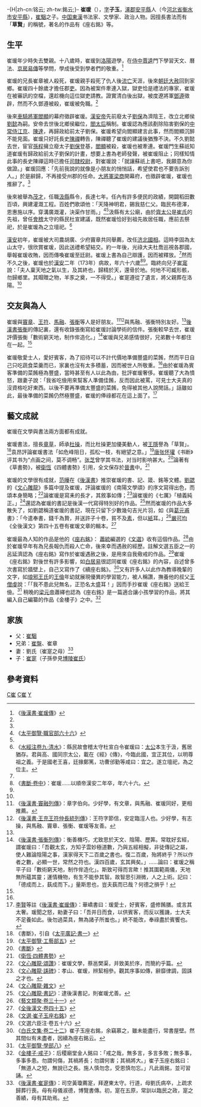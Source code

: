 -{H|zh-cn:铭云; zh-tw:銘云;}-
'''崔瑗'''（{{bd|78年||143年|catIdx=C崔}}），[[表字|字]]'''子玉'''，[[涿郡|涿郡]][[安平縣|安平縣]]人（今[[河北省|河北省]][[衡水市|衡水市]][[安平縣|安平縣]]），[[崔駰|崔駰]]之子。[[中国|中国]][[東漢|東漢]]书法家、文學家、政治人物。因擅長書法而有「'''草賢'''」的稱號，著名的作品有《座右銘》等。

==生平==
崔瑗年少時失去雙親。十八歲時，崔瑗到[[洛陽|洛陽]]遊學，在[[侍中|侍中]][[賈逵|賈逵]]門下學習天文、曆法、[[京房_(魏郡太守)|京房易傳]]等學問，學成後受到學者們的敬重。<ref name=後漢書崔瑗傳>《[[s:後漢書/卷52|後漢書‧崔瑗傳]]》</ref>

崔瑗的兄長崔章被人殺死，崔瑗親手殺死了仇人後[[流亡|流亡]]天涯，後來[[朝廷|朝廷]][[大赦|大赦]]回到家鄉。崔瑗四十餘歲才擔任郡[[吏|吏]]。因為被案件牽連入獄，獄吏恰是禮法的專家，崔瑗在被審訊的空檔，還趁機向這位獄吏請教。證實清白後出獄，被度遼將軍[[鄧遵|鄧遵]]徵辟，然而不久鄧遵被殺，崔瑗被免職。<ref name=後漢書崔瑗傳 />

後來[[車騎將軍|車騎將軍]][[閻顯|閻顯]]的幕府徵辟崔瑗。[[漢安帝|漢安帝]]先前廢太子[[漢順帝|劉保]]為濟陰王，改立北鄉侯[[劉懿|劉懿]]為嗣。安帝去世後北鄉侯繼位，[[閻姬|閻太后]]稱制。崔瑗認為應該剷除陷害劉保的[[中常侍|中常侍]][[江京|江京]]、[[陳達|陳達]]，再歸政給前太子劉保。崔瑗希望向閻顯建言此事，然而閻顯沉醉不能見面。崔瑗只好託長史[[陳禪|陳禪]]轉告，陳禪聽了崔瑗的建議後猶豫不決。不久劉懿去世，宦官[[孫程|孫程]]擁立廢太子[[漢順帝|劉保]]登基，[[閻顯|閻顯]]被殺，崔瑗也被牽連。崔瑗門生蘇祇知道崔瑗有歸政給前太子劉保的計畫，想要上書為老師發聲，被崔瑗阻止；同樣知情此事的長史陳禪這時已擔任[[司隸校尉|司隸校尉]]，對崔瑗說：「就讓蘇祇上書吧，我願意為你做證。」崔瑗回應：「先前我說的就像是小朋友的悄悄話，希望使君也不要告訴別人。」於是辭歸，不再接受州郡的任命。[[大將軍|大將軍]][[梁商|梁商]]開幕府，也徵辟崔瑗，崔瑗也推辭了。<ref name=後漢書崔瑗傳 />

後來被舉為[[茂才|茂才]]，任職[[汲縣|汲縣]]縣令，長達七年。任內有許多便民的政績，開闢稻田數百頃，興建灌溉工程。百姓們歌頌他：「天降神明君，錫我慈仁父。臨民布德澤，恩惠施以序。穿溝廣溉灌，決渠作甘雨。」<ref>《[[s:太平御覽/0268|太平御覽‧職官部六十六]]》</ref><ref name=後漢書崔瑗傳 />汲縣有太公廟，由於[[齊太公|齊太公]]是[[崔氏|崔氏]]的先祖，曾任[[會稽|會稽]]太守的縣民杜宣建議，既然崔瑗恰好到祖先故居任職，應前去祭祀，於是崔瑗為之立壇祀。<ref name=水經注卷九>《[[s:水經注/09|水經注卷九‧清水]]》：縣民故會稽太守杜宣白令崔瑗曰：[[齊太公|太公]]本生于汲，舊居猶存。君與高、國同宗太公，載在《經》《傳》，今臨此國，宜正其位，以明尊祖之義。于是國老王喜，廷掾鄭篤，功曹邠勤等咸曰：宜之。遂立壇祀，為之位主。</ref>

[[漢安|漢安]]初年，崔瑗被大司農胡廣、少府竇章共同舉薦，改任[[济北國|济北國]][[相國|相]]。這時李固為太山太守，很欣賞崔瑗，因此送禮希望結交。約一年後，光祿大夫杜喬巡視各郡國，舉報崔瑗收賄，因而傳喚崔瑗至廷尉。崔瑗上書為自己辯護，因而被釋放。<ref name=後漢書崔瑗傳 />然而不久之後，崔瑗也於[[漢安|漢安]]二年（173年）病故，年六十六歲<ref>《[[s:書斷/卷中|書斷‧卷中]]》：崔瑗......以順帝漢安二年卒，年六十六。</ref><ref name=後漢書崔瑗傳 />。臨終向兒子[[崔寔|崔寔]]說：「夫人稟天地之氣以生，及其終也，歸精於天，還骨於地。何地不可臧形骸，勿歸鄉里。其賵贈之物，羊豕之奠，一不得受。」崔寔遵從了遺言，將父親葬在洛陽。<ref name=後漢書崔瑗傳 />

==交友與為人==
崔瑗與[[竇章|竇章]]、[[王符|王符]]、[[馬融|馬融]]、[[張衡|張衡]]等人是好朋友。<ref>《[[s:後漢書/卷23|後漢書‧竇融列傳]]》：章字伯向。少好學，有文章，與馬融、崔瑗同好，更相推薦。</ref><ref>《[[s:後漢書/卷49|後漢書‧王充王符仲長統列傳]]》：王符字節信，安定臨涇人也。少好學，有志操，與馬融、竇章、張衡、崔瑗等友善。</ref>與馬融、張衡特別友好。<ref name=後漢書崔瑗傳 />[[後漢書|後漢書]][[張衡|張衡]]的傳記裏，還有收錄張衡寫給崔瑗討論學術的信件。張衡較早去世，崔瑗評價張衡「數術窮天地，制作侔造化。」<ref>《[[s:後漢書/卷59|後漢書‧張衡列傳]]》：衡善機巧，尤致思於天文、陰陽、歷筭。常耽好玄經，謂崔瑗曰：「吾觀太玄，方知子雲妙極道數，乃與五經相擬，非徒傳記之屬，使人難論陰陽之事，漢家得天下二百歲之書也。復二百歲，殆將終乎？所以作者之數，必顯一世，常然之符也。漢四百歲，玄其興矣。」......論曰：崔瑗之稱平子曰「數術窮天地，制作侔造化」。斯致可得而言歟！推其圍範兩儀，天地無所蘊其靈；運情機物，有生不能參其智。故智思引淵微，人之上術。記曰：「德成而上，蓺成而下。」量斯思也，豈夫蓺而已哉？何德之損乎！</ref>崔瑗與兄弟感情很好，兄弟數十年都住在一起。<ref name=後漢書崔瑗傳 />

崔瑗敬愛士人，愛好賓客，為了招待可以不計代價地準備豐盛的菜餚，然而平日自己只吃蔬食菜羹而已，家裏也沒有太多積蓄，因而被世人所敬重。<ref name=後漢書崔瑗傳 />由於崔瑗為賓客準備的菜餚極為豐盛，當時甚至有人以此為由，批評崔瑗奢侈。崔瑗聽了大為憤怒，跟妻子說：「我省吃儉用來幫客人準備佳餚，反而因此被罵，可見士大夫真的沒資格吃好東西。以後不要再準備太豐盛的菜餚，免得被其他人說閒話。」話雖如此，最後準備的菜餚仍然極豐盛，崔瑗的俸祿都花在這上面了。<ref>[[李賢|李賢]]等註《[[s:後漢書/卷52|後漢書‧崔瑗傳]]》：華嶠書曰：瑗愛士，好賓客，盛修餚膳。或言其太奢。瑗聞之怒，勑妻子曰：「吾并日而食，以供賓客，而反以獲譏，士大夫不足養如此。後勿過菜具，無為諸子所蚩也。」終不能改，奉祿盡於賓饗也。</ref>

==藝文成就==
崔瑗在文學與書法兩方面都有成就。

崔瑗書法，擅長[[章草|章草]]，師承[[杜操|杜操]]，而比杜操更加優美動人，被[[王隱|王隱]]譽為「草賢」。<ref>《書斷》，引自《[[s:太平廣記/卷第206|太平廣記‧書一]]》</ref>袁昂評論崔瑗書法「如危峰阻日，孤松一枝，有絕望之意。」<ref>《[[s:太平御覽/0748|太平御覽‧工藝部五]]》</ref>[[唐|唐]][[张怀瓘|张怀瓘]]《书断》评其书为“点画之间，莫不调畅”。[[张芝|张芝]]曾学其书法，对当时影响甚大。<ref>《[[s:書斷/卷中|書斷]]》</ref>論著有《草書勢》，被[[衛恆|衛恆]]《四體書勢》引用，全文保存於[[晉書|晉書]]中。<ref name=四體書勢>《[[s:晉書/卷036|衛恆‧四體書勢]]》</ref>

崔瑗的文學很有成就，[[范曄|范曄]]在《[[後漢書|後漢書]]》推崇崔瑗的書、記、箴、銘等文體。[[劉勰|劉勰]]的《[[文心雕龍|文心雕龍]]》多篇中提及崔瑗，評論崔瑗的《南陽文學頌》的序文寫得出色，而頌本身簡略；<ref>《[[s:文心雕龍/頌讚|文心雕龍‧頌讚]]》：崔瑗文學，蔡邕樊渠，并致美於序，而簡約乎篇。</ref>論崔瑗是寫耒的長才，其敘事如傳；<ref>《[[s:文心雕龍/誄碑|文心雕龍‧誄碑]]》：孝山、崔瑗，辨絜相參。觀其序事如傳，辭靡律調，固誄之才也。</ref>論崔瑗的《七厲》「植義純正。」<ref>《[[s:文心雕龍/雜文|文心雕龍‧雜文]]》</ref>還認為崔瑗的書記是後漢一代寫得特別好的作品。<ref>《[[s:文心雕龍/書記|文心雕龍‧書記]]》：逮後漢書記，則崔瑗尤善。</ref>然而崔瑗的作品大多散失了，如劉勰稱道崔瑗的書記，現在只留下少數幾句吉光片羽，如《與[[葛龔|葛元甫]]書》：「今遣奉書，錢千為贄，并送許子十卷，貧不及[[絲綢|素]]，但以[[紙|紙]]耳。」<ref>《[[s:藝文類聚/卷031|藝文類聚‧卷三十一]]》</ref>[[嚴可均|嚴可均]]《全後漢文》第四十五卷有崔瑗文章的輯本。<ref>《[[s:全後漢文/卷四十五|全後漢文‧卷四十五]]》</ref>

崔瑗最為人知的作品是他的《[[座右銘|座右銘]]》：
{{Quote|無道人之短，無說己之長。施人慎勿念，受施慎勿忘。世譽不足慕，唯仁為紀綱。隱心而後動，謗議庸何傷？無使名過實，守愚聖所臧。在涅貴不淄，曖曖內含光。柔弱生之徒，老氏誡剛強。行行鄙夫志，悠悠故難量。慎言節飲食，知足勝不祥。行之苟有恆，久久自芬芳。}}
[[蕭統|蕭統]]編選的《[[文選|文選]]》收有這個作品。<ref name=文選>《[[s:昭明文選/卷56|文選‧崔子玉座右銘]]》</ref>由於崔瑗早年有為兄長報仇而殺人亡命，後來幸而遇赦的經歷。註解文選五臣之一的呂延濟認為《座右銘》寫作於崔瑗遇赦之後，是用來自我儆戒的作品。<ref>《文選六臣注‧卷五十六》</ref>崔瑗《座右銘》對後世有許多影響，如[[白居易|白居易]]很認同崔瑗《座右銘》的內容，自述曾多次書寫於牆壁上，自己又寫作了《續座右銘》。<ref>《[[s:白氏文集/卷022|白氏文集‧卷二十二]]》崔子玉座右銘，余竊慕之，雖未能盡行，常書屋壁。然其間似有未盡者，因續為座右銘云。</ref>又有許多人以此作為教導晚輩的文字，如[[琅邪王氏|琅邪王氏]]的[[王儉|王儉]]年幼就展現優異的學習能力，被人稱讚，撫養他的叔父[[王僧虔|王僧虔]]說：「「我不患此兒無名，正恐名太盛耳！」因而手抄崔瑗《座右銘》送給王儉。<ref>《[[s:太平御覽/0614|太平御覽‧學部八]]》</ref>
稍晚的[[梁元帝|梁元帝]]蕭繹也認為《座右銘》是一篇適合讓小孩學習的作品，將其編入自己編纂的作品《金樓子》之中。<ref>《[[s:金樓子/05|金樓子‧戒子]]》：后稷廟堂金人銘曰：「戒之哉，無多言，多言多敗；無多事，多事多患。勿謂何傷，其禍將長；勿謂何害；其禍將大。」崔子玉座右銘曰：「無道人之短，無說已之長。施人慎勿念，受恩慎勿忘。」凡此兩銘，並可習誦。</ref>

==家族==
*父：[[崔駰|崔駰]]
*兄弟：[[崔盤|崔盤]]、崔章
*妻：劉氏（崔寔之母）<ref>《[[s:後漢書/卷52|後漢書‧崔寔傳]]》：司空黃瓊薦寔，拜遼東太守。行道，母劉氏病卒，上疏求歸葬行喪。母有母儀淑德，博覽書傳。初，寔在五原，常訓以臨民之政，寔之善績，母有其助焉。</ref>
*子：[[崔寔|崔寔]]（子孫參見[[博陵崔氏|博陵崔氏]]）

==參考資料==
{{reflist}}

[[Category:漢朝書法家|C崔]]
[[Category:東漢政治人物|C崔]]
[[Category:博陵崔氏|Y]]